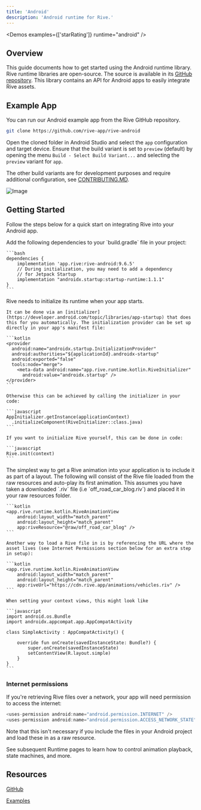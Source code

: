 ```yaml
---
title: 'Android'
description: 'Android runtime for Rive.'
---
```



<NoteOnFeatureSupport/>

<Demos examples={['starRating']} runtime="android" />

## Overview

This guide documents how to get started using the Android runtime library. Rive runtime libraries are open-source. The source is available in its [GitHub repository](https://github.com/rive-app/rive-android). This library contains an API for Android apps to easily integrate Rive assets.

## Example App


You can run our Android example app from the Rive GitHub repository.

```bash
git clone https://github.com/rive-app/rive-android
```

Open the cloned folder in Android Studio and select the `app` configuration and target device. Ensure that the build variant is set to `preview` (default) by opening the menu `Build - Select Build Variant...` and selecting the `preview` variant for `app`.

The other build variants are for development purposes and require additional configuration, see [CONTRIBUTING.MD](https://github.com/rive-app/rive-android/blob/master/CONTRIBUTING.md).

![Image](https://1159711764-files.gitbook.io/~/files/v0/b/gitbook-x-prod.appspot.com/o/spaces%2F-M3EXlibk6bj2FzPQW-9%2Fuploads%2FJivmvAm9JIpnJ5zTw2pl%2FCleanShot%202023-10-19%20at%2018.59.46.png?alt=media&token=42c0337f-77c2-40b4-b4be-48cc6cac64b8)

## Getting Started

Follow the steps below for a quick start on integrating Rive into your Android app.

<Steps>
  <Step title="Add the Rive dependency">
    Add the following dependencies to your `build.gradle` file in your project:

    ```bash
    dependencies {
        implementation 'app.rive:rive-android:9.6.5'
        // During initialization, you may need to add a dependency
        // for Jetpack Startup
        implementation "androidx.startup:startup-runtime:1.1.1"
    }
    ```
  </Step>
  <Step title="Initializing Rive">
    Rive needs to initialize its runtime when your app starts.

    It can be done via an [initializer](https://developer.android.com/topic/libraries/app-startup) that does this for you automatically. The initialization provider can be set up directly in your app's manifest file:

    ```kotlin
    <provider
      android:name="androidx.startup.InitializationProvider"
      android:authorities="${applicationId}.androidx-startup"
      android:exported="false"
      tools:node="merge">
        <meta-data android:name="app.rive.runtime.kotlin.RiveInitializer"
          android:value="androidx.startup" />
    </provider>
    ```

    Otherwise this can be achieved by calling the initializer in your code:

    ```javascript
    AppInitializer.getInstance(applicationContext)
      .initializeComponent(RiveInitializer::class.java)
    ```

    If you want to initialize Rive yourself, this can be done in code:

    ```javascript
    Rive.init(context)
    ```
  </Step>
  <Step title="Add RiveAnimation to your layout">
    The simplest way to get a Rive animation into your application is to include it as part of a layout. The following will consist of the Rive file loaded from the raw resources and auto-play its first animation. This assumes you have taken a downloaded `.riv` file (i.e `off_road_car_blog.riv`) and placed it in your raw resources folder.

    ```kotlin
    <app.rive.runtime.kotlin.RiveAnimationView
        android:layout_width="match_parent"
        android:layout_height="match_parent"
        app:riveResource="@raw/off_road_car_blog" />
    ```

    Another way to load a Rive file in is by referencing the URL where the asset lives (see Internet Permissions section below for an extra step in setup):

    ```kotlin
    <app.rive.runtime.kotlin.RiveAnimationView
        android:layout_width="match_parent"
        android:layout_height="match_parent"
        app:riveUrl="https://cdn.rive.app/animations/vehicles.riv" />
    ```

    When setting your context views, this might look like

    ```javascript
    import android.os.Bundle
    import androidx.appcompat.app.AppCompatActivity

    class SimpleActivity : AppCompatActivity() {

        override fun onCreate(savedInstanceState: Bundle?) {
            super.onCreate(savedInstanceState)
            setContentView(R.layout.simple)
        }
    }
    ```
  </Step>
</Steps>

### Internet permissions

If you're retrieving Rive files over a network, your app will need permission to access the internet:

```kotlin
<uses-permission android:name="android.permission.INTERNET" />
<uses-permission android:name="android.permission.ACCESS_NETWORK_STATE" />
```

Note that this isn't necessary if you include the files in your Android project and load these in as a raw resource.

See subsequent Runtime pages to learn how to control animation playback, state machines, and more.

## Resources

[GitHub](https://github.com/rive-app/rive-android)

[Examples](https://github.com/rive-app/rive-android/tree/master/app/src/main/java/app/rive/runtime/example)
